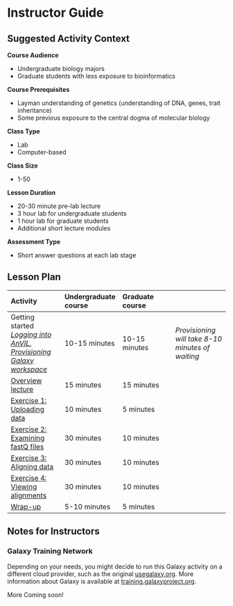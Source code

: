 # Instructor Guide {-}

## Suggested Activity Context

**Course Audience**  

- Undergraduate biology majors
- Graduate students with less exposure to bioinformatics

**Course Prerequisites**  

- Layman understanding of genetics (understanding of DNA, genes, trait inheritance)
- Some previous exposure to the central dogma of molecular biology

**Class Type**  

- Lab
- Computer-based

**Class Size**  

- 1-50

**Lesson Duration**  

- 20-30 minute pre-lab lecture 
- 3 hour lab for undergraduate students
- 1 hour lab for graduate students
- Additional short lecture modules

**Assessment Type**  

- Short answer questions at each lab stage

## Lesson Plan

| Activity | Undergraduate course | Graduate course | |
| :-- | :-- | :-- | :--|
| Getting started [_Logging into AnVIL_](09-student-guide#set-up), [_Provisioning Galaxy workspace_](09-student-guide#starting-galaxy) | 10-15 minutes | 10-15 minutes | _Provisioning will take 8-10 minutes of waiting_ |
| [Overview lecture](09-student-guide#overview-video) | 15 minutes | 15 minutes | 
| [Exercise 1: Uploading data](09-student-guide#importing-data) | 10 minutes | 5 minutes |
| [Exercise 2: Examining fastQ files](09-student-guide#examining-fastq) | 30 minutes | 10 minutes |
| [Exercise 3: Aligning data](09-student-guide#alignment) | 30 minutes | 10 minutes |
| [Exercise 4: Viewing alignments](09-student-guide#view-alignment) | 30 minutes | 10 minutes |
| [Wrap-up](09-student-guide#wrap-up) | 5-10 minutes | 5 minutes |

## Notes for Instructors

### Galaxy Training Network

Depending on your needs, you might decide to run this Galaxy activity on a different cloud provider, such as the original [usegalaxy.org](https://usegalaxy.org/). More information about Galaxy is available at [training.galaxyproject.org](https://training.galaxyproject.org).

More Coming soon!
